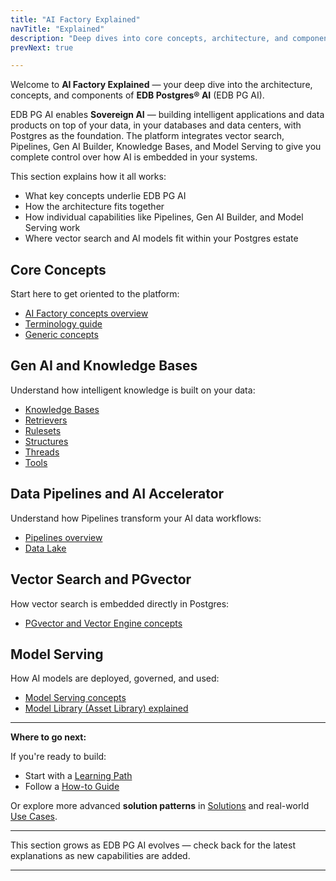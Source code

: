```yaml
---
title: "AI Factory Explained"
navTitle: "Explained"
description: "Deep dives into core concepts, architecture, and components of EDB PG AI to help you understand how to build intelligent applications on Postgres."
prevNext: true

---
```


Welcome to **AI Factory Explained** — your deep dive into the architecture, concepts, and components of **EDB Postgres® AI** (EDB PG AI).

EDB PG AI enables **Sovereign AI** — building intelligent applications and data products on top of your data, in your databases and data centers, with Postgres as the foundation. The platform integrates vector search, Pipelines, Gen AI Builder, Knowledge Bases, and Model Serving to give you complete control over how AI is embedded in your systems.

This section explains how it all works:

-   What key concepts underlie EDB PG AI
-   How the architecture fits together
-   How individual capabilities like Pipelines, Gen AI Builder, and Model Serving work
-   Where vector search and AI models fit within your Postgres estate

## Core Concepts

Start here to get oriented to the platform:

-   [AI Factory concepts overview](/edb-postgres-ai/1.3/ai-factory/concepts)
-   [Terminology guide](/edb-postgres-ai/1.3/ai-factory/concepts/terminology)
-   [Generic concepts](/edb-postgres-ai/1.3/ai-factory/concepts/generic-concepts)

## Gen AI and Knowledge Bases

Understand how intelligent knowledge is built on your data:

-   [Knowledge Bases](/edb-postgres-ai/1.3/ai-factory/gen-ai/knowledge-bases)
-   [Retrievers](/edb-postgres-ai/1.3/ai-factory/gen-ai/retrievers)
-   [Rulesets](/edb-postgres-ai/1.3/ai-factory/gen-ai/rulesets)
-   [Structures](/edb-postgres-ai/1.3/ai-factory/gen-ai/structures)
-   [Threads](/edb-postgres-ai/1.3/ai-factory/gen-ai/threads)
-   [Tools](/edb-postgres-ai/1.3/ai-factory/gen-ai/reference/tools/)

## Data Pipelines and AI Accelerator

Understand how Pipelines transform your AI data workflows:

-   [Pipelines overview](/edb-postgres-ai/1.3/ai-factory/pipeline/)
-   [Data Lake](/edb-postgres-ai/1.3/ai-factory/gen-ai/data-lake)

## Vector Search and PGvector

How vector search is embedded directly in Postgres:

-   [PGvector and Vector Engine concepts](/edb-postgres-ai/1.3/ai-factory/vector-engine/)

## Model Serving

How AI models are deployed, governed, and used:

-   [Model Serving concepts](/edb-postgres-ai/1.3/ai-factory/model/model-serving-concepts/)
-   [Model Library (Asset Library) explained](/edb-postgres-ai/1.3/ai-factory/model/model-library-explained/)

* * *

**Where to go next:**

If you're ready to build:

-   Start with a [Learning Path](/edb-postgres-ai/1.3/ai-factory/learn/learning-paths)
-   Follow a [How-to Guide](/edb-postgres-ai/1.3/ai-factory/learn/how-to)

Or explore more advanced **solution patterns** in [Solutions](/edb-postgres-ai/1.3/ai-factory/learn/solutions) and real-world [Use Cases](/edb-postgres-ai/1.3/ai-factory/learn/use-cases).

* * *

This section grows as EDB PG AI evolves — check back for the latest explanations as new capabilities are added.

* * *

